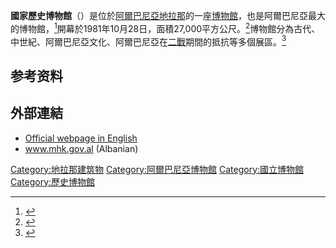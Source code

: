 {{Expand|time = 2016-02-29}}
{{infobox museum
|name = 國家歷史博物館
|image = Tirana Historical museum Albania 2018.2.jpg
|established = 1981年
|director =
|location = [[阿爾巴尼亞|阿爾巴尼亞]][[地拉那|地拉那]][[斯堪德培廣場|斯堪德培廣場]]
|access =
|website = {{URL|http://www.mhk.gov.al}}
}}

'''國家歷史博物館'''（{{lang-sq|Muzeu Historik Kombëtar}}）是位於[[阿爾巴尼亞|阿爾巴尼亞]][[地拉那|地拉那]]的一座[[博物館|博物館]]，也是阿爾巴尼亞最大的博物館，<ref>{{Cite web|url = http://www.lonelyplanet.com/albania/tirana/sights/museums-galleries/national-history-museum|title = National History Museum|accessdate = 2016-02-29|author = |date = |publisher = Lonely Planet|archive-date = 2016-05-13|archive-url = https://web.archive.org/web/20160513120153/http://www.lonelyplanet.com/albania/tirana/sights/museums-galleries/national-history-museum|dead-url = no}}</ref>開幕於1981年10月28日，面積27,000平方公尺。<ref>{{Cite web|url = http://www.albania.al/node/1450|title = National History Museum|accessdate = 2016-02-29|author = |date = |publisher = Visit Albania|archive-date = 2016-03-05|archive-url = https://web.archive.org/web/20160305054028/http://www.albania.al/node/1450|dead-url = no}}</ref>博物館分為古代、中世紀、阿爾巴尼亞文化、阿爾巴尼亞在[[二戰|二戰]]期間的抵抗等多個展區。<ref>{{Cite web|url = http://www.mhk.gov.al/?portfolio_cats=pavilions&lang=en|title = Pavilions|accessdate = 2016-02-29|author = |date = |publisher = Muzeu Historik Kombëtar|archive-date = 2016-03-05|archive-url = https://web.archive.org/web/20160305205237/http://www.mhk.gov.al/?portfolio_cats=pavilions&lang=en|dead-url = no}}</ref>

== 参考资料 ==
{{Reflist}}

==外部連結==
*[https://web.archive.org/web/20141213055130/http://www.muzeukombetar.al/ Official webpage in English]
*[http://www.mhk.gov.al/ www.mhk.gov.al] {{Wayback|url=http://www.mhk.gov.al/ |date=20210419191220 }} (Albanian)
{{commonscat|National Historical Museum (Albania)}}

[[Category:地拉那建筑物|Category:地拉那建筑物]]
[[Category:阿爾巴尼亞博物館|Category:阿爾巴尼亞博物館]]
[[Category:國立博物館|Category:國立博物館]]
[[Category:歷史博物館|Category:歷史博物館]]